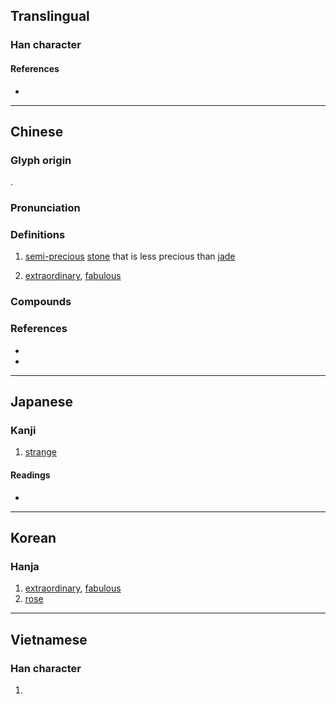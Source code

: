 {{character info}}
==Translingual==

===Han character===
{{Han char|rn=96|rad=玉|as=10|sn=14|four=16113|canj=MGHUI|ids=⿰𤣩鬼}}

====References====
* {{Han ref|kx=0739.160|dkj=21164|dj=1149.210|hdz=21127.060|uh=7470|ud=29808|bh=BAC0|bd=47808}}

----

==Chinese==
{{zh-forms|alt=瓌,璝}}

===Glyph origin===
{{Han etym}}
{{Han compound|玉|alt1=𤣩|鬼|ls=psc|c1=s|t1=jade|c2=p}}.

===Pronunciation===
{{zh-pron
|m=guī
|c=gwai1,gwai3
|j=gui3
|md=gói
|mn=ml:kui/kùi
|mn_note=kui - literary; kùi - vernacular (俗)
|mn-t=gui1/gui3
|mc=y
|oc=y
|cat=n,a
}}

===Definitions===
{{zh-hanzi}}

# {{zh-obsolete}} [[semi-precious]] [[stone]] that is less precious than [[jade]]
# {{zh-obsolete}} [[extraordinary]], [[fabulous]]
#: {{zh-x|瑰寶|treasure}}

===Compounds===
{{zh-der|奇文瑰句|奇節瑰行|玫瑰|玫瑰紅|玫瑰花|瑰儒|瑰奇|瑰姿|瑰寶|瑰岸|瑰怪|瑰意琦行|瑰瑋|瑰異|瑰禽怪獸|瑰詭|瑰逸|瑰邁|瑰麗|瓊瑰|節行瑰奇|迷你玫瑰|玫瑰灣}}

===References===
* {{R:yue:Hanzi}}
* {{R:twedu|A02597}}

----

==Japanese==

===Kanji===
{{ja-kanji|grade=|rs=玉10}}

# [[strange]]

====Readings====
* {{ja-readings
|goon=け
|kanon=かい
|kun=たま-, めずら-し.い
|nanori=
}}

----

==Korean==

===Hanja===
{{ko-hanja|hangeul=괴|eumhun=|rv=goe|mr=koe|y=koy}}

# [[extraordinary]], [[fabulous]]
# [[rose]]

----

==Vietnamese==

===Han character===
{{vi-readings|reading=côi, khôi|rs=玉10}}

# {{rfdef|vi|sort=玉10}}